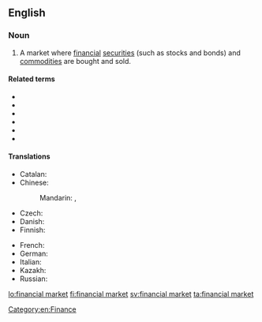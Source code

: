 {{also|financial-market}}
==English==
{{wikipedia}}

===Noun===
{{en-noun}}

# A market where [[financial]] [[securities]] (such as stocks and bonds) and [[commodity|commodities]] are bought and sold.

====Related terms====
* {{l|en|stock market}}
* {{l|en|money market}}
* {{l|en|derivatives market}}
* {{l|en|futures market}}
* {{l|en|insurance market}}
* {{l|en|commodity market}}

====Translations====
{{trans-top|market where financial securities and commodities are bought and sold}}
* Catalan: {{t|ca|mercat financer}}
* Chinese:
*: Mandarin: {{t+|cmn|金融市場}}, {{t+|cmn|金融市场|tr=jīnróng shìchǎng}}
* Czech: {{t|cs|finanční trh|m}}
* Danish: {{t|da|finansmarked|n}}
* Finnish: {{t|fi|[[rahoitus]][[markkinat]]}}
{{trans-mid}}
* French: {{t|fr|marché financier}}
* German: {{t+|de|Finanzmarkt|m}}
* Italian: {{t+|it|mercato finanziario|m}}
* Kazakh: {{t|kk|қаржы нарығы|sc=Cyrl}}
* Russian: {{t+|ru|фина́нсовый ры́нок|m|sc=Cyrl}}
{{trans-bottom}}

[[Category:en:Finance]]

[[lo:financial market]]
[[fi:financial market]]
[[sv:financial market]]
[[ta:financial market]]